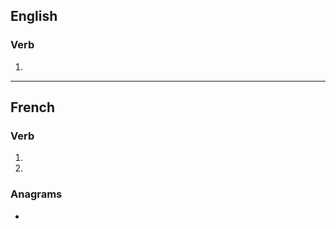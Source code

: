 {{also|capitalisés}}
==English==

===Verb===
{{head|en|verb form}}

# {{en-third-person singular of|capitalise}}

----

==French==

===Verb===
{{head|fr|verb form}}

# {{inflection of|capitaliser||2|s|pres|indc|lang=fr}}
# {{inflection of|capitaliser||2|s|pres|subj|lang=fr}}

===Anagrams===
* {{l|fr|spécialisât}}